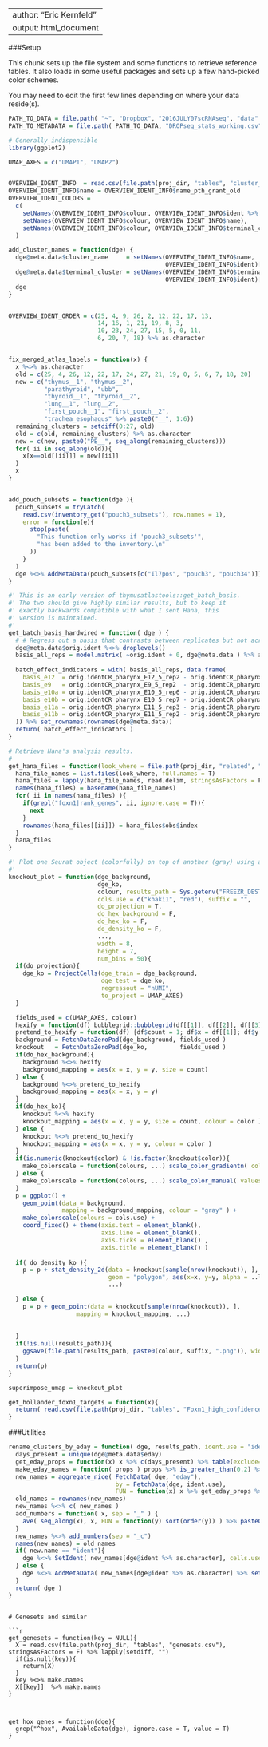 
---
author: "Eric Kernfeld"
output: html_document
---

###Setup 

This chunk sets up the file system and some functions to retrieve reference tables. It also loads in some useful packages and sets up a few hand-picked color schemes. 

You may need to edit the first few lines depending on where your data reside(s).

```r

PATH_TO_DATA = file.path( "~", "Dropbox", "2016JULY07scRNAseq", "data" )
PATH_TO_METADATA = file.path( PATH_TO_DATA, "DROPseq_stats_working.csv")

# Generally indispensible
library(ggplot2)

UMAP_AXES = c("UMAP1", "UMAP2")


OVERVIEW_IDENT_INFO  = read.csv(file.path(proj_dir, "tables", "cluster_names.csv"), stringsAsFactors = F)
OVERVIEW_IDENT_INFO$name = OVERVIEW_IDENT_INFO$name_pth_grant_old
OVERVIEW_IDENT_COLORS =
  c(
    setNames(OVERVIEW_IDENT_INFO$colour, OVERVIEW_IDENT_INFO$ident %>% as.character), 
    setNames(OVERVIEW_IDENT_INFO$colour, OVERVIEW_IDENT_INFO$name), 
    setNames(OVERVIEW_IDENT_INFO$colour, OVERVIEW_IDENT_INFO$terminal_cluster)
  )

add_cluster_names = function(dge) {
  dge@meta.data$cluster_name     = setNames(OVERVIEW_IDENT_INFO$name,
                                            OVERVIEW_IDENT_INFO$ident)[as.character(dge@ident)]
  dge@meta.data$terminal_cluster = setNames(OVERVIEW_IDENT_INFO$terminal_cluster,
                                            OVERVIEW_IDENT_INFO$ident)[as.character(dge@ident)]
  dge
}


OVERVIEW_IDENT_ORDER = c(25, 4, 9, 26, 2, 12, 22, 17, 13, 
                         14, 16, 1, 21, 19, 8, 3,
                         10, 23, 24, 27, 15, 5, 0, 11,
                         6, 20, 7, 18) %>% as.character


fix_merged_atlas_labels = function(x) {
  x %<>% as.character
  old = c(25, 4, 26, 12, 22, 17, 24, 27, 21, 19, 0, 5, 6, 7, 18, 20)
  new = c("thymus__1", "thymus__2",
          "parathyroid", "ubb",
          "thyroid__1", "thyroid__2",
          "lung__1", "lung__2",
          "first_pouch__1", "first_pouch__2", 
          "trachea_esophagus" %>% paste0("__", 1:6))
  remaining_clusters = setdiff(0:27, old)
  old = c(old, remaining_clusters) %>% as.character
  new = c(new, paste0("PE__", seq_along(remaining_clusters))) 
  for( ii in seq_along(old)){
    x[x==old[[ii]]] = new[[ii]]
  }
  x
}


add_pouch_subsets = function(dge ){
  pouch_subsets = tryCatch(
    read.csv(inventory_get("pouch3_subsets"), row.names = 1), 
    error = function(e){ 
      stop(paste(
        "This function only works if 'pouch3_subsets'", 
        "has been added to the inventory.\n"
      ))
    } 
  )
  dge %<>% AddMetaData(pouch_subsets[c("Il7pos", "pouch3", "pouch34")])
}

#' This is an early version of thymusatlastools::get_batch_basis.
#' The two should give highly similar results, but to keep it
#' exactly backwards compatible with what I sent Hana, this 
#' version is maintained.
#'
get_batch_basis_hardwired = function( dge ) {
  # # Regress out a basis that contrasts between replicates but not across time points
  dge@meta.data$orig.ident %<>% droplevels()
  basis_all_reps = model.matrix( ~orig.ident + 0, dge@meta.data ) %>% as.data.frame
  
  batch_effect_indicators = with( basis_all_reps, data.frame(
    basis_e12  = orig.identCR_pharynx_E12_5_rep2 - orig.identCR_pharynx_E12_5_rep1,
    basis_e9   = orig.identCR_pharynx_E9_5_rep2  - orig.identCR_pharynx_E9_5_rep1,
    basis_e10a = orig.identCR_pharynx_E10_5_rep6 - orig.identCR_pharynx_E10_5_rep5,
    basis_e10b = orig.identCR_pharynx_E10_5_rep7 - orig.identCR_pharynx_E10_5_rep5,
    basis_e11a = orig.identCR_pharynx_E11_5_rep3 - orig.identCR_pharynx_E11_5_rep2B,
    basis_e11b = orig.identCR_pharynx_E11_5_rep2 - orig.identCR_pharynx_E11_5_rep2B
  )) %>% set_rownames(rownames(dge@meta.data))
  return( batch_effect_indicators )
}

# Retrieve Hana's analysis results.
#
get_hana_files = function(look_where = file.path(proj_dir, "related", "hana")){
  hana_file_names = list.files(look_where, full.names = T)
  hana_files = lapply(hana_file_names, read.delim, stringsAsFactors = F, sep = "" )
  names(hana_files) = basename(hana_file_names)
  for( ii in names(hana_files) ){
    if(grepl("foxn1|rank_genes", ii, ignore.case = T)){
      next
    }
    rownames(hana_files[[ii]]) = hana_files$obs$index
  }
  hana_files
}
```

```r
#' Plot one Seurat object (colorfully) on top of another (gray) using a shared coordinate system.
#'
knockout_plot = function(dge_background, 
                         dge_ko, 
                         colour, results_path = Sys.getenv("FREEZR_DESTINATION"), 
                         cols.use = c("khaki1", "red"), suffix = "",
                         do_projection = T,
                         do_hex_background = F, 
                         do_hex_ko = F,
                         do_density_ko = F,
                         ...,            
                         width = 8,
                         height = 7,
                         num_bins = 50){
  if(do_projection){
    dge_ko = ProjectCells(dge_train = dge_background, 
                          dge_test = dge_ko, 
                          regressout = "nUMI", 
                          to_project = UMAP_AXES)
  } 

  fields_used = c(UMAP_AXES, colour)
  hexify = function(df) bubblegrid::bubblegrid(df[[1]], df[[2]], df[[3]], num_bins = num_bins )$plot_env$hex_data
  pretend_to_hexify = function(df) {df$count = 1; df$x = df[[1]]; df$y = df[[2]]; df$color = df[[3]]; return(df)}
  background = FetchDataZeroPad(dge_background, fields_used )
  knockout   = FetchDataZeroPad(dge_ko,         fields_used )
  if(do_hex_background){
    background %<>% hexify
    background_mapping = aes(x = x, y = y, size = count)
  } else {
    background %<>% pretend_to_hexify
    background_mapping = aes(x = x, y = y)
  }
  if(do_hex_ko){
    knockout %<>% hexify
    knockout_mapping = aes(x = x, y = y, size = count, colour = color )
  } else {
    knockout %<>% pretend_to_hexify
    knockout_mapping = aes(x = x, y = y, colour = color )
  }
  if(is.numeric(knockout$color) & !is.factor(knockout$color)){
    make_colorscale = function(colours, ...) scale_color_gradientn( colours = colours, ... ) 
  } else {
    make_colorscale = function(colours, ...) scale_color_manual( values = colours, ... )
  }
  p = ggplot() + 
    geom_point(data = background, 
               mapping = background_mapping, colour = "gray" ) + 
    make_colorscale(colours = cols.use) + 
    coord_fixed() + theme(axis.text = element_blank(), 
                          axis.line = element_blank(), 
                          axis.ticks = element_blank() , 
                          axis.title = element_blank() ) 
  
  if( do_density_ko ){
    p = p + stat_density_2d(data = knockout[sample(nrow(knockout)), ],   
                            geom = "polygon", aes(x=x, y=y, alpha = ..level.., fill = color),
                            ...)

  } else {
    p = p + geom_point(data = knockout[sample(nrow(knockout)), ],   
                   mapping = knockout_mapping, ...) 
    
      
  }
  if(!is.null(results_path)){
    ggsave(file.path(results_path, paste0(colour, suffix, ".png")), width = width, height = height)
  }
  return(p)
}

superimpose_umap = knockout_plot

```


```r


get_hollander_foxn1_targets = function(x){
  return( read.csv(file.path(proj_dir, "tables", "Foxn1_high_confidence_genelist.txt"), stringsAsFactors = F )[[1]])
}
```

###Utilities

```r
rename_clusters_by_eday = function( dge, results_path, ident.use = "ident", new.name = "ident" ){
  days_present = unique(dge@meta.data$eday)
  get_eday_props = function(x) x %>% c(days_present) %>% table(exclude=NULL) %>% subtract(1) %>% prop.table
  make_eday_names = function( props ) props %>% is_greater_than(0.2) %>% which %>% names %>% paste0(collapse = "_")
  new_names = aggregate_nice( FetchData( dge, "eday"), 
                              by = FetchData(dge, ident.use), 
                              FUN = function(x) x %>% get_eday_props %>% make_eday_names ) 
  old_names = rownames(new_names)
  new_names %<>% c( new_names )
  add_numbers = function( x, sep = "_" ) {
    ave( seq_along(x), x, FUN = function(y) sort(order(y)) ) %>% paste0( x, sep, .  )
  }
  new_names %<>% add_numbers(sep = "_c")
  names(new_names) = old_names
  if( new.name == "ident"){
    dge %<>% SetIdent( new_names[dge@ident %>% as.character], cells.use = dge@cell.names )
  } else {
    dge %<>% AddMetaData( new_names[dge@ident %>% as.character] %>% setNames( dge@cell.names ), col.name = new.name )
  }
  return( dge )
}
```




```

# Genesets and similar

```r

get_genesets = function(key = NULL){
  X = read.csv(file.path(proj_dir, "tables", "genesets.csv"), stringsAsFactors = F) %>% lapply(setdiff, "")
  if(is.null(key)){
    return(X)
  }
  key %<>% make.names
  X[[key]]  %>% make.names
}



get_hox_genes = function(dge){
  grep("^hox", AvailableData(dge), ignore.case = T, value = T)
}



```





